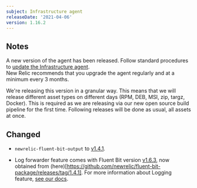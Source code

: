```yaml
---
subject: Infrastructure agent
releaseDate: '2021-04-06'
version: 1.16.2
---
```


## Notes

A new version of the agent has been released. Follow standard procedures to [update the Infrastructure agent](docs/infrastructure/install-configure-manage-infrastructure/update-or-uninstall/update-infrastructure-agent).  
New Relic recommends that you upgrade the agent regularly and at a minimum every 3 months.

<Callout variant="important">
  We're releasing this version in a granular way. This means that we will release different asset types on different days (RPM, DEB, MSI, zip, targz, Docker).
  This is required as we are releasing via our new open source build pipeline for the first time. Following releases will be done as usual, all assets at once.
</Callout>

## Changed

* `newrelic-fluent-bit-output` to [v1.4.1](https://github.com/newrelic/newrelic-fluent-bit-output/tree/1.4.1).


* Log forwarder feature comes with Fluent Bit version [v1.6.3](https://github.com/fluent/fluent-bit/releases/tag/v1.6.3), now obtained from (here)[https://github.com/newrelic/fluent-bit-package/releases/tag/1.4.1]. For more information about Logging feature, [see our docs](/docs/logs/enable-log-management-new-relic/enable-log-monitoring-new-relic/forward-your-logs-using-infrastructure-agent#agent-logs).
